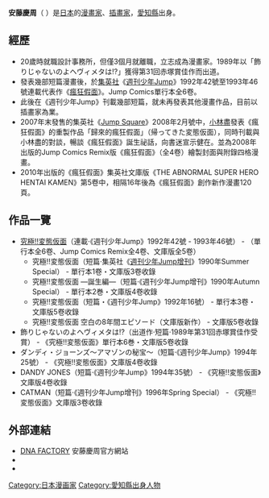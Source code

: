 {{japanese|japanese=あんど慶周|kana=あんどう けいしゅう|romaji=Andō Keishuu}}
'''安藤慶周'''（{{bd|1969年|3月25日|catIdx=Andou eishuu}} ）是[[日本|日本]]的[[漫畫家|漫畫家]]、[[插畫家|插畫家]]，[[愛知縣|愛知縣]]出身。

== 經歷 ==
* 20歲時就職設計事務所，但僅3個月就離職，立志成為漫畫家。1989年以「飾りじゃないのよヘヴィメタは!?」獲得第31回赤塚賞佳作而出道。
* 發表幾部短篇漫畫後，於[[集英社|集英社]]《[[週刊少年Jump|週刊少年Jump]]》1992年42號至1993年46號連載代表作《[[瘋狂假面|瘋狂假面]]》。Jump Comics單行本全6卷。
* 此後在《週刊少年Jump》刊載幾部短篇，就未再發表其他漫畫作品，目前以插畫家為業。
* 2007年末發售的集英社《[[Jump_Square|Jump Square]]》2008年2月號中，[[小林盡|小林盡]]發表《瘋狂假面》的重製作品「歸來的瘋狂假面」（帰ってきた変態仮面），同時刊載與小林盡的對談，暢談《瘋狂假面》誕生祕話，向書迷宣示健在。並為2008年出版的Jump Comics Remix版《瘋狂假面》（全4卷）繪製封面與附錄四格漫畫。
* 2010年出版的《瘋狂假面》集英社文庫版《THE ABNORMAL SUPER HERO HENTAI KAMEN》第5卷中，相隔16年後為《瘋狂假面》創作新作漫畫120頁。

== 作品一覽 ==
* [[瘋狂假面|究極!!変態仮面]]（連載‧《週刊少年Jump》1992年42號 - 1993年46號） - （單行本全6卷、Jump Comics Remix全4卷、文庫版全5卷）
** 究極!!変態仮面（短篇‧集英社《[[週刊少年Jump的增刊號|週刊少年Jump增刊]]》1990年Summer Special） - 單行本1卷・文庫版3卷收錄
** 究極!!変態仮面 ―誕生編―（短篇‧《週刊少年Jump增刊》1990年Autumn Special） - 單行本2巻・文庫版4卷收錄
** 究極!!変態仮面（短篇・《週刊少年Jump》1992年16號） - 單行本3卷・文庫版5卷收錄
** 究極!!変態仮面 空白の8年間エピソード（文庫版新作） - 文庫版5卷收錄
* 飾りじゃないのよヘヴィメタは!?（出道作‧短篇‧1989年第31回赤塚賞佳作受賞） - 《究極!!変態仮面》單行本6巻・文庫版5卷收錄
* ダンディ・ジョーンズ～アマゾンの秘宝～（短篇‧《週刊少年Jump》1994年25號） - 《究極!!変態仮面》文庫版4卷收錄
* DANDY JONES（短篇‧《週刊少年Jump》1994年35號） - 《究極!!変態仮面》文庫版4卷收錄
* CATMAN（短篇‧《週刊少年Jump增刊》1996年Spring Special） - 《究極!!変態仮面》文庫版3卷收錄

== 外部連結 ==
* [http://dna-fact.com/ DNA FACTORY] {{Wayback|url=http://dna-fact.com/ |date=20210117205505 }} 安藤慶周官方網站
* {{Twitter|and_k_dna}}
* {{facebook|keishuando}}

{{DEFAULTSORT:Andou Keishuu}}
[[Category:日本漫画家|Category:日本漫画家]]
[[Category:愛知縣出身人物|Category:愛知縣出身人物]]